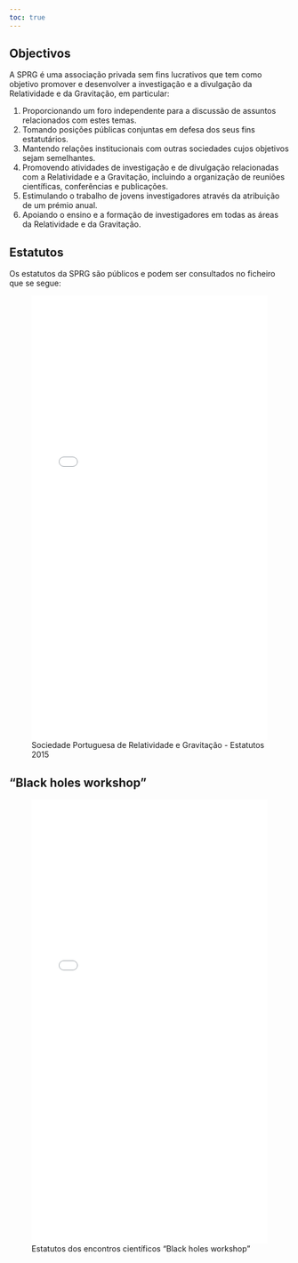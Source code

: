 ```yaml
---
toc: true
---
```


## Objectivos

A SPRG é uma associação privada sem fins lucrativos que tem como objetivo promover e desenvolver a investigação e a divulgação da Relatividade e da Gravitação, em particular:

1. Proporcionando um foro independente para a discussão de assuntos relacionados com estes temas.
2. Tomando posições públicas conjuntas em defesa dos seus fins estatutários.
3. Mantendo relações institucionais com outras sociedades cujos objetivos sejam semelhantes.
4. Promovendo atividades de investigação e de divulgação relacionadas com a Relatividade e a Gravitação, incluindo a organização de reuniões científicas, conferências e publicações.
5. Estimulando o trabalho de jovens investigadores através da atribuição de um prémio anual.
6. Apoiando o ensino e a formação de investigadores em todas as áreas da Relatividade e da Gravitação.


## Estatutos

Os estatutos da SPRG são públicos e podem ser consultados no ficheiro que se segue:

![Sociedade Portuguesa de Relatividade e Gravitação - Estatutos 2015](./media/SPRG-Estatutos2015.pdf){width="100%" height="800px"}


## "Black holes workshop"

![Estatutos dos encontros científicos "Black holes workshop"](./media/Estatutos_BHW.pdf){width="100%" height="800px"}
